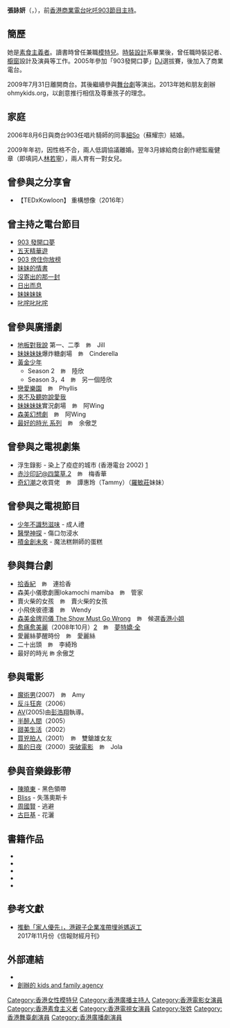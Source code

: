 {{藝人
| 姓名 = 張詠妍
| 類型 = 女藝人
| 原名 = 
| 外文名 = 
| 外文 = 
| 羅馬拼音 = Cheung Wing Yin
| 英文名 = Wing
| 綽號 = 阿Wing
| 其他藝名 = WWWINGGG<ref>讀音：Wing Wing Wing</ref>
| 國籍 = {{CNHK}}
| 民族 = [[漢族|漢族]]
| 籍貫 =
| 出生日期 = {{Birth date and age|year=1978|month=9|day=11}}
| 出生地點 = {{HKG-1959}}
| 逝世日期 =
| 逝世地點 = 
| 職業 = 
| 語言 =  
| 教育程度 = 大專
| 宗教信仰 = 
| 配偶 = {{marriage|[[細So|細So]]|August 6, 2006|2009|reason=divorced}}<br>{{marriage|[[林若寧|林若寧]]|2010}}
| 音樂類型 = 
| 演奏樂器 = 
| 出身地 = 
| 出道作 = 
| 出道日期 = 
| 代表作 = 
| 活躍年代 = 
| 唱片公司 = 
| 經紀公司 =
| 網站 = 
| 相關團體 = 
| 獎項 = 
| IMDb = 
| 現任成員 = 
| 過往成員 = 
}}
'''張詠妍'''（{{lang-en|Wing Cheung Wing Yin}}，{{bd|1978年|9月11日|catIdx=張C}}），前[[香港商業電台|香港商業電台]][[叱吒903|叱吒903]][[節目主持|節目主持]]。

==簡歷==
她是[[素食主義者|素食主義者]]。讀書時曾任兼職[[模特兒|模特兒]]。[[時裝設計|時裝設計]]系畢業後，曾任職時裝記者、[[櫥窗|櫥窗]]設計及演員等工作。2005年參加「903發開口夢」[[DJ|DJ]]選拔賽，後加入了商業電台。

2009年7月31日離開商台。其後繼續參與[[舞台劇|舞台劇]]等演出。2013年她和朋友創辦 ohmykids.org，以創意推行相信及尊重孩子的理念。

==家庭==
2006年8月6日與商台903任唱片騎師的同事[[細So|細So]]（蘇耀宗）結婚。

2009年年初，因性格不合，兩人低調協議離婚。翌年3月嫁給商台創作總監龐健章（即填詞人[[林若寧|林若寧]]），兩人育有一對女兒。

==曾參與之分享會==
*【TEDxKowloon】 重構想像（2016年）

==曾主持之電台節目==
*[[903_發開口夢|903 發開口夢]]
*[[五天精華遊|五天精華遊]]
*[[903_傍住你放榜|903 傍住你放榜]]
*[[妹妹的情書|妹妹的情書]]
*[[沒寄出的那一封|沒寄出的那一封]]
*[[日出而息|日出而息]]
*[[妹妹妹妹|妹妹妹妹]]
*[[叱咤叱叱咤|叱咤叱叱咤]]

==曾參與廣播劇==
*[[地板對我說|地板對我說]] 第一、二季　<span style="font-size:smaller;">飾</span>　Jill
*[[妹妹妹妹|妹妹妹妹]]爆炸糖劇場　<span style="font-size:smaller;">飾</span>　Cinderella
*[[黃金少年|黃金少年]]
**Season 2　<span style="font-size:smaller;">飾</span>　陸欣
**Season 3，4　<span style="font-size:smaller;">飾</span>　另一個陸欣
*[[戀愛樂園|戀愛樂園]]　<span style="font-size:smaller;">飾</span>　Phyllis
*[[來不及聽妳說愛我|來不及聽妳說愛我]]
*[[妹妹妹妹|妹妹妹妹]]實況劇場　<span style="font-size:smaller;">飾</span>　阿Wing
*[[森美幻想劇|森美幻想劇]]　<span style="font-size:smaller;">飾</span>　阿Wing
*[[最好的時光_(廣播劇)|最好的時光 系列]]　<span style="font-size:smaller;">飾</span>　余傲芝

==曾參與之電視劇集==
*浮生錄影 - 染上了疫症的城市 (香港電台 2002) [https://www.rthk.hk/tv/dtt31/programme/indiedrama/episode/369568] {{Wayback|url=https://www.rthk.hk/tv/dtt31/programme/indiedrama/episode/369568 |date=20200410190622 }}
*[[赤沙印記@四葉草.2|赤沙印記@四葉草.2]]　<span style="font-size:smaller;">飾</span>　梅香華
*[[奇幻潮|奇幻潮]]之收買佬　<span style="font-size:smaller;">飾</span>　譚惠玲（Tammy）（[[羅敏莊|羅敏莊]]妹妹）

==曾參與之電視節目==
*[[少年不識愁滋味|少年不識愁滋味]] - 成人禮
*[[醫學神探|醫學神探]] - 傷口勿浸水
*[[積金創未來|積金創未來]] - 魔法糕餅師的蛋糕

==參與舞台劇==
*[[拾香紀|拾香紀]]　<span style="font-size:smaller;">飾</span>　連拾香
*森美小儀歌劇團lokamochi mamiba　<span style="font-size:smaller;">飾</span>　管家
*賣火柴的女孩　<span style="font-size:smaller;">飾</span>　賣火柴的女孩
*小飛俠彼德潘　<span style="font-size:smaller;">飾</span>　Wendy
*[[森美金牌司儀_The_Show_Must_Go_Wrong|森美金牌司儀 The Show Must Go Wrong]]　<span style="font-size:smaller;">飾</span>　候選[[香港小姐|香港小姐]]
*[[愈痛愈美麗|愈痛愈美麗]]（2008年10月）[https://web.archive.org/web/20080824194857/http://www.trinitytheatre.org/lovelinessoftwinge/lovelinessoftwinge.html]　<span style="font-size:smaller;">飾</span>　[[夢特嬌·全|夢特嬌·全]]
*愛麗絲夢醒時份　<span style="font-size:smaller;">飾</span>　愛麗絲
*二十出頭　<span style="font-size:smaller;">飾</span>　李綺玲
*最好的時光  <span style="font-size:smaller;">飾</span>   余傲芝

==參與電影==
*[[魔術男|魔術男]](2007)　<span style="font-size:smaller;">飾</span>　Amy
*[[反斗狂奔|反斗狂奔]]（2006）
*[[AV_(電影)|AV]](2005)由[[彭浩翔|彭浩翔]]執導。
*[[半醉人間|半醉人間]]（2005）
*[[甜美生活|甜美生活]]（2002）
*[[買兇拍人|買兇拍人]]（2001）　<span style="font-size:smaller;">飾</span>　雙鎗雄女友
*[[風的日夜|風的日夜]]（2000）[[突破電影|突破電影]]　<span style="font-size:smaller;">飾</span>　Jola

==參與音樂錄影帶==
*[[陳曉東|陳曉東]] - 黑色領帶
*[[Bliss|Bliss]] - 失落奧斯卡
*[[周國賢|周國賢]] - 逃避
*[[古巨基|古巨基]] - 花灑

==書籍作品==
*{{cite book | language=zh-hk | author=黃承恩 (EKEE)、張詠妍(WWWINGGG) （妹妹妹妹） | coauthors= | title=妹妹妹妹 | url=http://www.cogpublishing.com/index.php?gOo=goods_details.dwt&goodsid=270 | date=2008年7月 | location= | publisher=知出版 | id= | isbn=9789628983285 | pages= }}{{Dead link|date=2019年6月 |bot=InternetArchiveBot |fix-attempted=yes }}
*{{cite book | language= zh-hk | author= 黃承恩 (EKEE)、張詠妍(WWWINGGG) （妹妹妹妹） | coauthors=  | title= 最好的時光 01 | url= http://www.wanlibk.com/cgi-bin/isbn_pages.asp?txtIsbn=9789621440044 | date= 2009年3月1日 | location=  | publisher= 萬里機構 | id=  | isbn= 9789621440044 | pages=  | access-date= 2009年3月7日 | archive-date= 2009年8月30日 | archive-url= https://web.archive.org/web/20090830082703/http://www.wanlibk.com/cgi-bin/isbn_pages.asp?txtIsbn=9789621440044 | dead-url= no }}
*{{cite book | language= zh-hk | author= 黃承恩 (EKEE)、張詠妍(WWWINGGG) （妹妹妹妹） | coauthors=  | title= 最好的時光 02 | url= http://www.wanlibk.com/cgi-bin/isbn_pages.asp?txtIsbn=9789621440471 | date= 2009年5月15日 | location=  | publisher= 萬里機構 | id=  | isbn= 9789621440471 | pages= 158 | access-date= 2009年7月6日 | archive-date= 2009年9月23日 | archive-url= https://web.archive.org/web/20090923070520/http://www.wanlibk.com/cgi-bin/isbn_pages.asp?txtIsbn=9789621440471 | dead-url= no }}
*{{cite book | language= zh-hk | author= 黃承恩 (EKEE)、張詠妍(WWWINGGG) （妹妹妹妹） | coauthors=  | title= 最好的時光 03 | url= http://www.wanlibk.com/cgi-bin/isbn_pages.asp?txtIsbn=9789621440488 | date= 2009年7月22日 | location=  | publisher= 萬里機構 | id=  | isbn= 9789621440488 | pages= 156 | access-date= 2009年8月24日 | archive-date= 2016年3月4日 | archive-url= https://web.archive.org/web/20160304225014/http://www.wanlibk.com/cgi-bin/isbn_pages.asp?txtIsbn=9789621440488 | dead-url= no }}
*{{cite book | language= zh-hk | author= 黃承恩 (EKEE)、張詠妍(WWWINGGG) （妹妹妹妹） | coauthors=  | title= 最好的時光 套裝（全三冊） | url= http://www.wanlibk.com/cgi-bin/isbn_pages.asp?txtIsbn=9789621440464 | date= 2009年7月22日 | location=  | publisher= 萬里機構 | id=  | isbn= 9789621440464 | pages=  | access-date= 2009年8月24日 | archive-date= 2016年3月5日 | archive-url= https://web.archive.org/web/20160305045350/http://www.wanlibk.com/cgi-bin/isbn_pages.asp?txtIsbn=9789621440464 | dead-url= no }}

==參考文獻==
<div class="references-small">
<references />
</div>
*[https://hk.thenewslens.com/article/85093 推動「家人優先」，港親子企業准帶埋爸媽返工] {{Wayback|url=https://hk.thenewslens.com/article/85093 |date=20171211160905 }} 2017年11月份《信報財經月刊》

==外部連結==
*{{facebook|wwwinggg}}
*[http://www.ohmykids.org/ 創辦的 kids and family agency] {{Wayback|url=http://www.ohmykids.org/ |date=20160702084313 }}

{{DEFAULTSORT: Cheung, Wing Yin}}
[[Category:香港女性模特兒|Category:香港女性模特兒]]
[[Category:香港廣播主持人|Category:香港廣播主持人]]
[[Category:香港電影女演員|Category:香港電影女演員]]
[[Category:香港素食主义者|Category:香港素食主义者]]
[[Category:香港電視女演員|Category:香港電視女演員]]
[[Category:张姓|Category:张姓]]
[[Category:香港舞臺劇演員|Category:香港舞臺劇演員]]
[[Category:香港廣播劇演員|Category:香港廣播劇演員]]